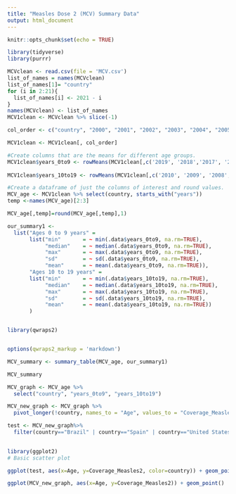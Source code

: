 ```yaml
---
title: "Measles Dose 2 (MCV) Summary Data"
output: html_document
---
```


```r
knitr::opts_chunk$set(echo = TRUE)
```

```r
library(tidyverse)
library(purrr)
```

```r
MCVclean <- read.csv(file = 'MCV.csv')
list_of_names = names(MCVclean)
list_of_names[1]= "country"
for (i in 2:21){
  list_of_names[i] <- 2021 - i
}
names(MCVclean) <- list_of_names
MCV1clean <- MCVclean %>% slice(-1)

col_order <- c("country", "2000", "2001", "2002", "2003", "2004", "2005", "2006", "2007", "2008", "2009", "2010", "2011", "2012", "2013", "2014", "2015", "2016", "2017", "2018", "2019")

MCV1clean <- MCV1clean[, col_order]

#Create columns that are the means for different age groups.
MCV1clean$years_0to9 <- rowMeans(MCV1clean[,c('2019', '2018','2017', '2016', '2015', '2014', '2013', '2012', '2011')], na.rm=TRUE)
 
MCV1clean$years_10to19 <- rowMeans(MCV1clean[,c('2010', '2009', '2008','2007', '2006', '2005', '2004', '2003', '2002', '2001')], na.rm=TRUE) 

```


```r

#Create a dataframe of just the columns of interest and round values.
MCV_age <- MCV1clean %>% select(country, starts_with("years"))
temp <-names(MCV_age)[2:3]

MCV_age[,temp]=round(MCV_age[,temp],1)

our_summary1 <-
  list("Ages 0 to 9 years" =
       list("min"       = ~ min(.data$years_0to9, na.rm=TRUE),
            "median"    = ~ median(.data$years_0to9, na.rm=TRUE),
            "max"       = ~ max(.data$years_0to9, na.rm=TRUE),
            "sd"        = ~ sd(.data$years_0to9, na.rm=TRUE),
            "mean"      = ~ mean(.data$years_0to9, na.rm=TRUE)),
       "Ages 10 to 19 years" =
       list("min"       = ~ min(.data$years_10to19, na.rm=TRUE),
            "median"    = ~ median(.data$years_10to19, na.rm=TRUE),
            "max"       = ~ max(.data$years_10to19, na.rm=TRUE),
            "sd"        = ~ sd(.data$years_10to19, na.rm=TRUE),
            "mean"      = ~ mean(.data$years_10to19, na.rm=TRUE))
       )


library(qwraps2)


options(qwraps2_markup = 'markdown')

MCV_summary <- summary_table(MCV_age, our_summary1)

MCV_summary


```


```r

MCV_graph <- MCV_age %>%
  select("country", "years_0to9", "years_10to19") 

MCV_new_graph <- MCV_graph %>%
  pivot_longer(!country, names_to = "Age", values_to = "Coverage_Measles2")

test <- MCV_new_graph%>%
  filter(country=="Brazil" | country=="Spain" | country=="United States of America"  | country=="Japan" | country=="Kenya" | country=="Egypt")
  

library(ggplot2)
# Basic scatter plot

ggplot(test, aes(x=Age, y=Coverage_Measles2, color=country)) + geom_point()

```

```r

ggplot(MCV_new_graph, aes(x=Age, y=Coverage_Measles2)) + geom_point()

```
